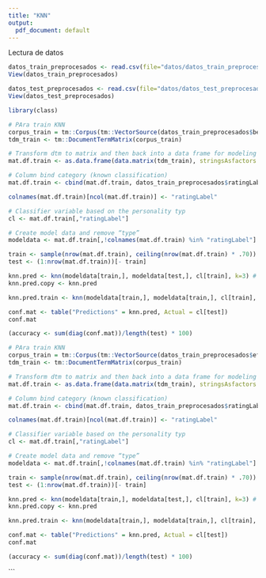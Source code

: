 ```yaml
---
title: "KNN"
output:
  pdf_document: default
---
```


Lectura de datos

```r
datos_train_preprocesados <- read.csv(file="datos/datos_train_preprocesado.csv")
View(datos_train_preprocesados)

datos_test_preprocesados <- read.csv(file="datos/datos_test_preprocesado.csv")
View(datos_test_preprocesados)

library(class)
```

```r
# PAra train KNN
corpus_train = tm::Corpus(tm::VectorSource(datos_train_preprocesados$benefits_preprocesado))
tdm_train <- tm::DocumentTermMatrix(corpus_train)

# Transform dtm to matrix and then back into a data frame for modeling
mat.df.train <- as.data.frame(data.matrix(tdm_train), stringsAsfactors = FALSE)

# Column bind category (known classification)
mat.df.train <- cbind(mat.df.train, datos_train_preprocesados$ratingLabel, row.names = NULL)

colnames(mat.df.train)[ncol(mat.df.train)] <- "ratingLabel"

# Classifier variable based on the personality typ
cl <- mat.df.train[,"ratingLabel"]

# Create model data and remove “type”
modeldata <- mat.df.train[,!colnames(mat.df.train) %in% "ratingLabel"]

train <- sample(nrow(mat.df.train), ceiling(nrow(mat.df.train) * .70))
test <- (1:nrow(mat.df.train))[- train]

knn.pred <- knn(modeldata[train,], modeldata[test,], cl[train], k=3) # 
knn.pred.copy <- knn.pred

knn.pred.train <- knn(modeldata[train,], modeldata[train,], cl[train], k=3)

conf.mat <- table("Predictions" = knn.pred, Actual = cl[test])
conf.mat

(accuracy <- sum(diag(conf.mat))/length(test) * 100)
```


```r
# PAra train KNN
corpus_train = tm::Corpus(tm::VectorSource(datos_train_preprocesados$effects_preprocesado))
tdm_train <- tm::DocumentTermMatrix(corpus_train)

# Transform dtm to matrix and then back into a data frame for modeling
mat.df.train <- as.data.frame(data.matrix(tdm_train), stringsAsfactors = FALSE)

# Column bind category (known classification)
mat.df.train <- cbind(mat.df.train, datos_train_preprocesados$ratingLabel, row.names = NULL)

colnames(mat.df.train)[ncol(mat.df.train)] <- "ratingLabel"

# Classifier variable based on the personality typ
cl <- mat.df.train[,"ratingLabel"]

# Create model data and remove “type”
modeldata <- mat.df.train[,!colnames(mat.df.train) %in% "ratingLabel"]

train <- sample(nrow(mat.df.train), ceiling(nrow(mat.df.train) * .70))
test <- (1:nrow(mat.df.train))[- train]

knn.pred <- knn(modeldata[train,], modeldata[test,], cl[train], k=3) # 
knn.pred.copy <- knn.pred

knn.pred.train <- knn(modeldata[train,], modeldata[train,], cl[train], k=3)

conf.mat <- table("Predictions" = knn.pred, Actual = cl[test])
conf.mat

(accuracy <- sum(diag(conf.mat))/length(test) * 100)
```
```

